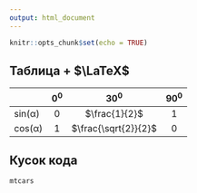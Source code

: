 ```yaml
---
output: html_document
---
```


```r
knitr::opts_chunk$set(echo = TRUE)
```

##  Таблица + $\LaTeX$

|        | $0^0$ |        $30^0$        | $90^0$ |
|--------|:-----:|:--------------------:|:------:|
| sin(α) |   0   |     $\frac{1}{2}$    |    1   |
| cos(α) |   1   | $\frac{\sqrt{2}}{2}$ |    0   |

## Кусок кода
```r
mtcars
```

